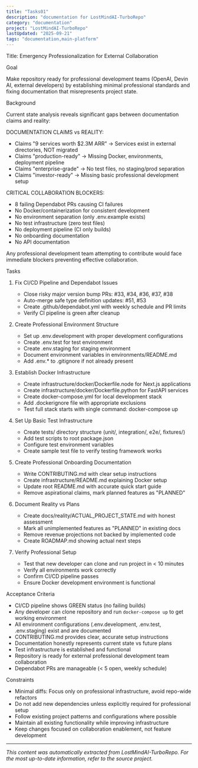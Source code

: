 ```yaml
---
title: "Tasks01"
description: "documentation for LostMindAI-TurboRepo"
category: "documentation"
project: "LostMindAI-TurboRepo"
lastUpdated: "2025-09-21"
tags: "documentation,main-platform"
---
```


Title: Emergency Professionalization for External Collaboration

Goal

Make repository ready for professional development teams (OpenAI, Devin AI, external developers) by establishing minimal professional standards and fixing documentation that misrepresents project state.

Background

Current state analysis reveals significant gaps between documentation claims and reality:

DOCUMENTATION CLAIMS vs REALITY:

- Claims "9 services worth $2.3M ARR" → Services exist in external directories, NOT migrated
- Claims "production-ready" → Missing Docker, environments, deployment pipeline
- Claims "enterprise-grade" → No test files, no staging/prod separation
- Claims "investor-ready" → Missing basic professional development setup

CRITICAL COLLABORATION BLOCKERS:

- 8 failing Dependabot PRs causing CI failures
- No Docker/containerization for consistent development
- No environment separation (only .env.example exists)
- No test infrastructure (zero test files)
- No deployment pipeline (CI only builds)
- No onboarding documentation
- No API documentation

Any professional development team attempting to contribute would face immediate blockers preventing effective collaboration.

Tasks

1. Fix CI/CD Pipeline and Dependabot Issues
   - Close risky major version bump PRs: #33, #34, #36, #37, #38
   - Auto-merge safe type definition updates: #51, #53
   - Create .github/dependabot.yml with weekly schedule and PR limits
   - Verify CI pipeline is green after cleanup

2. Create Professional Environment Structure
   - Set up .env.development with proper development configurations
   - Create .env.test for test environment
   - Create .env.staging for staging environment
   - Document environment variables in environments/README.md
   - Add .env.\* to .gitignore if not already present

3. Establish Docker Infrastructure
   - Create infrastructure/docker/Dockerfile.node for Next.js applications
   - Create infrastructure/docker/Dockerfile.python for FastAPI services
   - Create docker-compose.yml for local development stack
   - Add .dockerignore file with appropriate exclusions
   - Test full stack starts with single command: docker-compose up

4. Set Up Basic Test Infrastructure
   - Create tests/ directory structure (unit/, integration/, e2e/, fixtures/)
   - Add test scripts to root package.json
   - Configure test environment variables
   - Create sample test file to verify testing framework works

5. Create Professional Onboarding Documentation
   - Write CONTRIBUTING.md with clear setup instructions
   - Create infrastructure/README.md explaining Docker setup
   - Update root README.md with accurate quick start guide
   - Remove aspirational claims, mark planned features as "PLANNED"

6. Document Reality vs Plans
   - Create docs/reality/ACTUAL_PROJECT_STATE.md with honest assessment
   - Mark all unimplemented features as "PLANNED" in existing docs
   - Remove revenue projections not backed by implemented code
   - Create ROADMAP.md showing actual next steps

7. Verify Professional Setup
   - Test that new developer can clone and run project in < 10 minutes
   - Verify all environments work correctly
   - Confirm CI/CD pipeline passes
   - Ensure Docker development environment is functional

Acceptance Criteria

- CI/CD pipeline shows GREEN status (no failing builds)
- Any developer can clone repository and run `docker-compose up` to get working environment
- All environment configurations (.env.development, .env.test, .env.staging) exist and are documented
- CONTRIBUTING.md provides clear, accurate setup instructions
- Documentation honestly represents current state vs future plans
- Test infrastructure is established and functional
- Repository is ready for external professional development team collaboration
- Dependabot PRs are manageable (< 5 open, weekly schedule)

Constraints

- Minimal diffs: Focus only on professional infrastructure, avoid repo-wide refactors
- Do not add new dependencies unless explicitly required for professional setup
- Follow existing project patterns and configurations where possible
- Maintain all existing functionality while improving infrastructure
- Keep changes focused on collaboration enablement, not feature development


---
*This content was automatically extracted from LostMindAI-TurboRepo. For the most up-to-date information, refer to the source project.*
